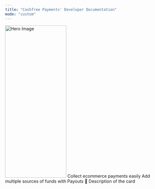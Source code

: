 ```yaml
---
title: "Cashfree Payments' Developer Documentation"
mode: "custom"
---
```


<Frame style={{ margin: '10px auto 10px auto', maxWidth: '1400px' }}>
 <img src="/path/to/your/hero-image.jpg" alt="Hero Image" height='500px' width='200px'/>
</Frame>

<CardGroup cols={3}>
 <Card title="Payment Gateway" icon="credit-card" iconType="duotone" href="payment-gateway/introduction">
  Collect ecommerce payments easily
 </Card>
 <Card title="Payout" icon="code" iconType="duotone" href="api-reference/introduction">
  Add multiple sources of funds with Payouts
 </Card>
 <Card title="Third Tab" icon="globe" iconType="duotone" href="#third-tab">
  💪 Description of the card
 </Card>
</CardGroup>